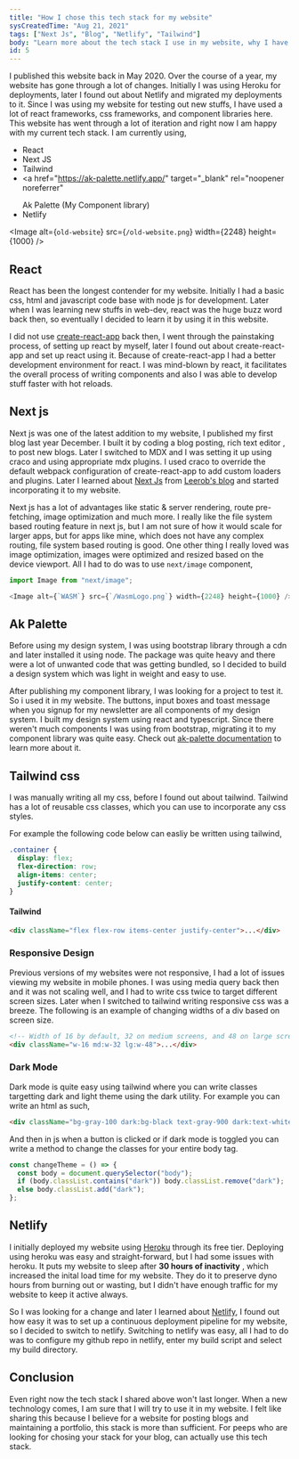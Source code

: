 ```yaml
---
title: "How I chose this tech stack for my website"
sysCreatedTime: "Aug 21, 2021"
tags: ["Next Js", "Blog", "Netlify", "Tailwind"]
body: "Learn more about the tech stack I use in my website, why I have been transitioning from one technology to another."
id: 5
---
```


I published this website back in May 2020. Over the course of a year,
my website has gone through a lot of changes. Initially I was using Heroku for deployments, later I found out
about Netlify and migrated my deployments to it. Since I was using my website for testing out new stuffs,
I have used a lot of react frameworks, css frameworks, and component libraries here.
This website has went through a lot of iteration and right now I am happy with my current tech stack. I am currently using,

- React
- Next JS
- Tailwind
- <a
    href="https://ak-palette.netlify.app/"
    target="_blank"
    rel="noopener noreferrer"
  >
    Ak Palette
  </a> (My Component library)
- Netlify

<Image
  alt={`old-website`}
  src={`/old-website.png`}
  width={2248}
  height={1000}
/>

## React

React has been the longest contender for my website. Initially I had a basic css, html and javascript code base with node js
for development. Later when I was learning new stuffs in web-dev, react was the huge buzz word back then, so eventually I decided to learn
it by using it in this website.

I did not use [create-react-app](https://github.com/facebook/create-react-app) back then, I went
through the painstaking process, of setting up react by myself, later I found out about create-react-app and set up react using it.
Because of create-react-app I had a better development environment for react. I was mind-blown by react, it facilitates the overall
process of writing components and also I was able to develop stuff faster with hot reloads.

## Next js

Next js was one of the latest addition to my website, I published my first blog last year December. I built it by coding a blog posting, rich text editor
, to post new blogs. Later I switched to MDX and I was setting it up using craco and using appropriate mdx plugins. I used craco to override the
default webpack configuration of create-react-app to add custom loaders and plugins. Later I learned about [Next Js](https://nextjs.org/)
from [Leerob's blog](https://github.com/leerob/leerob.io) and started incorporating it to my website.

Next js has a lot of advantages like static & server rendering, route pre-fetching, image optimization and much more. I really like
the file system based routing feature in next js, but I am not sure of how it would scale for larger apps, but for apps like mine, which does not
have any complex routing, file system based routing is good. One other thing I really loved was image optimization, images were optimized
and resized based on the device viewport. All I had to do was to use `next/image` component,

```js
import Image from "next/image";

<Image alt={`WASM`} src={`/WasmLogo.png`} width={2248} height={1000} />;
```

## Ak Palette

Before using my design system, I was using bootstrap library through a cdn and later installed it using node. The package was quite heavy
and there were a lot of unwanted code that was getting bundled, so I decided to build a design system which was light in weight and
easy to use.

After publishing my component library, I was looking for a project to test it. So i used it in my website. The buttons, input boxes and
toast message when you signup for my newsletter are all components of my design system. I built my design system using react and typescript.
Since there weren't much components I was using from bootstrap, migrating it to my component library was quite easy. Check out
[ak-palette documentation](https://ak-palette.netlify.app/) to learn more about it.

## Tailwind css

I was manually writing all my css, before I found out about tailwind. Tailwind has a lot of reusable css classes, which you can
use to incorporate any css styles.

For example the following code below can easliy be written using tailwind,

```css
.container {
  display: flex;
  flex-direction: row;
  align-items: center;
  justify-content: center;
}
```

#### Tailwind

```html
<div className="flex flex-row items-center justify-center">...</div>
```

### Responsive Design

Previous versions of my websites were not responsive, I had a lot of issues viewing my website in mobile phones. I was
using media query back then and it was not scaling well, and I had to write css twice to target different screen sizes. Later
when I switched to tailwind writing responsive css was a breeze. The following is an example of changing widths of a div based
on screen size.

```html
<!-- Width of 16 by default, 32 on medium screens, and 48 on large screens -->
<div className="w-16 md:w-32 lg:w-48">...</div>
```

### Dark Mode

Dark mode is quite easy using tailwind where you can write classes targetting dark and light theme using the dark utility.
For example you can write an html as such,

```html
<div className="bg-gray-100	dark:bg-black text-gray-900	dark:text-white">...</div>
```

And then in js when a button is clicked or if dark mode is toggled you can write a method to change the classes for your
entire body tag.

```js
const changeTheme = () => {
  const body = document.querySelector("body");
  if (body.classList.contains("dark")) body.classList.remove("dark");
  else body.classList.add("dark");
};
```

## Netlify

I initially deployed my website using [Heroku](https://www.heroku.com) through its free tier. Deploying using heroku was easy and straight-forward, but I had some issues
with heroku. It puts my website to sleep after **30 hours of inactivity** , which increased the inital load time for my website.
They do it to preserve dyno hours from burning out or wasting, but I didn't have enough traffic for my website to keep it active always.

So I was looking for a change and later I learned about [Netlify](https://www.netlify.com/), I found out how easy it was to set up a continuous deployment pipeline for my website, so I decided
to switch to netlify. Switching to netlify was easy, all I had to do was to configure my github repo in netlify, enter my build script and select my
build directory.

## Conclusion

Even right now the tech stack I shared above won't last longer. When a new technology comes, I am sure that I will try to use it
in my website. I felt like sharing this because I believe for a website for posting blogs and maintaining a portfolio, this stack
is more than sufficient. For peeps who are looking for chosing your stack for your blog, can actually use this tech stack.
